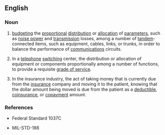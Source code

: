 ==English==

===Noun===
{{en-noun}}

# {{telecommunication}} [[budgeting]] the [[proportional]] [[distribution]] or [[allocation]] of [[parameters]], such as [[noise power]] and [[transmission]] losses, among a number of [[tandem]]-connected items, such as equipment, cables, links, or trunks, in order to balance the performance of [[communications]] circuits. 
# {{telecommunication}} In a [[telephone]] [[switching]] center, the distribution or allocation of equipment or components proportionally among a number of functions, to provide a requisite [[grade of service]]. 
# {{accounting}} In the insurance industry, the act of taking money that is currently due from the [[insurance]] company and moving it to the patient, knowing that the dollar amount being moved is due from the patient as a [[deductible]], [[coinsurance]], or [[copayment]] amount.

===References===
* {{telecommunication}} Federal Standard 1037C
* {{telecommunication}} MIL-STD-188